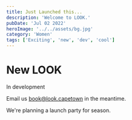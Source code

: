 ```yaml
---
title: Just Launched this...
description: 'Welcome to LOOK.'
pubDate: 'Jul 02 2022'
heroImage: '../../assets/bg.jpg'
category: 'Women'
tags: ['Exciting', 'new', 'dev', 'cool']
---
```


# New LOOK

In development

Email us book@look.capetown in the meantime.

We're planning a launch party for season.
